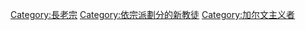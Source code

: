 [[Category:長老宗|Category:長老宗]]
[[Category:依宗派劃分的新教徒|Category:依宗派劃分的新教徒]]
[[Category:加尔文主义者|Category:加尔文主义者]]